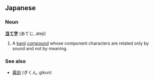 ==Japanese==
===Noun===
'''[[当]]て[[字]]''' (あてじ, ateji)

# A [[kanji]] [[compound]] whose component characters are related only by sound and not by meaning.

===See also===
*[[義訓]] (ぎくん, gikun)